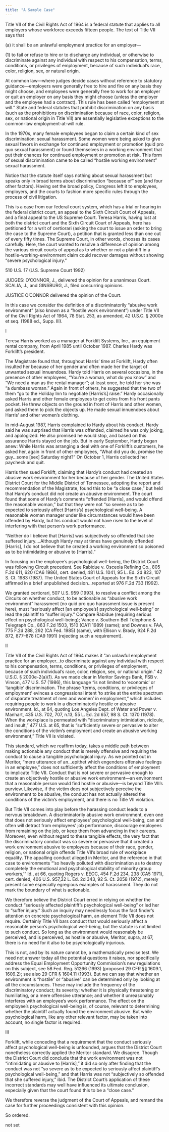 ```yaml
---
title: "A Sample Case"
---
```

<div className="content-chunk" data-subsection-id = "Preliminary-Note-to-Students-176t">
Title VII of the Civil Rights Act of 1964 is a federal statute that applies to all employers whose workforce exceeds fifteen people. The text of Title VII says that

(a) it shall be an unlawful employment practice for an employer—

(1) to fail or refuse to hire or to discharge any individual, or otherwise to discriminate against any individual with respect to his compensation, terms, conditions, or privileges of employment, because of such individual’s race, color, religion, sex, or natural origin.

At common law—where judges decide cases without reference to statutory guidance—employers were generally free to hire and fire on any basis they might choose, and employees were generally free to work for an employer or quit an employer on any basis they might choose (unless the employer and the employee had a contract). This rule has been called “employment at will.” State and federal statutes that prohibit discrimination on any basis (such as the prohibitions on discrimination because of race, color, religion, sex, or national origin in Title VII) are essentially legislative exceptions to the common-law employment-at-will rule.

In the 1970s, many female employees began to claim a certain kind of sex discrimination: sexual harassment. Some women were being asked to give sexual favors in exchange for continued employment or promotion (quid pro quo sexual harassment) or found themselves in a working environment that put their chances for continued employment or promotion at risk. This form of sexual discrimination came to be called “hostile working environment” sexual harassment.

Notice that the statute itself says nothing about sexual harassment but speaks only in broad terms about discrimination “because of” sex (and four other factors). Having set the broad policy, Congress left it to employees, employers, and the courts to fashion more specific rules through the process of civil litigation.

This is a case from our federal court system, which has a trial or hearing in the federal district court, an appeal to the Sixth Circuit Court of Appeals, and a final appeal to the US Supreme Court. Teresa Harris, having lost at both the district court and the Sixth Circuit Court of Appeals, here has petitioned for a writ of certiorari (asking the court to issue an order to bring the case to the Supreme Court), a petition that is granted less than one out of every fifty times. The Supreme Court, in other words, chooses its cases carefully. Here, the court wanted to resolve a difference of opinion among the various circuit courts of appeal as to whether or not a plaintiff in a hostile-working-environment claim could recover damages without showing “severe psychological injury.”
</div>
<div className="content-chunk" data-subsection-id = "Harris-v.-Forklift-Systems-177t">
510 U.S. 17 (U.S. Supreme Court 1992)

JUDGES: O’CONNOR, J., delivered the opinion for a unanimous Court. SCALIA, J., and GINSBURG, J., filed concurring opinions.

JUSTICE O’CONNOR delivered the opinion of the Court.

In this case we consider the definition of a discriminatorily “abusive work environment” (also known as a “hostile work environment”) under Title VII of the Civil Rights Act of 1964, 78 Stat. 253, as amended, 42 U.S.C. § 2000e et seq. (1988 ed., Supp. III).
</div>
<div className="content-chunk" data-subsection-id = "I-179t">
I

Teresa Harris worked as a manager at Forklift Systems, Inc., an equipment rental company, from April 1985 until October 1987. Charles Hardy was Forklift’s president.

The Magistrate found that, throughout Harris’ time at Forklift, Hardy often insulted her because of her gender and often made her the target of unwanted sexual innuendoes. Hardy told Harris on several occasions, in the presence of other employees, “You’re a woman, what do you know” and “We need a man as the rental manager”; at least once, he told her she was “a dumbass woman.” Again in front of others, he suggested that the two of them “go to the Holiday Inn to negotiate \[Harris’s\] raise.” Hardy occasionally asked Harris and other female employees to get coins from his front pants pocket. He threw objects on the ground in front of Harris and other women, and asked them to pick the objects up. He made sexual innuendoes about Harris’ and other women’s clothing.

In mid-August 1987, Harris complained to Hardy about his conduct. Hardy said he was surprised that Harris was offended, claimed he was only joking, and apologized. He also promised he would stop, and based on this assurance Harris stayed on the job. But in early September, Hardy began anew: While Harris was arranging a deal with one of Forklift’s customers, he asked her, again in front of other employees, “What did you do, promise the guy…some \[sex\] Saturday night?” On October 1, Harris collected her paycheck and quit.

Harris then sued Forklift, claiming that Hardy’s conduct had created an abusive work environment for her because of her gender. The United States District Court for the Middle District of Tennessee, adopting the report and recommendation of the Magistrate, found this to be “a close case,” but held that Hardy’s conduct did not create an abusive environment. The court found that some of Hardy’s comments “offended \[Harris\], and would offend the reasonable woman,” but that they were not “so severe as to be expected to seriously affect \[Harris’s\] psychological well-being. A reasonable woman manager under like circumstances would have been offended by Hardy, but his conduct would not have risen to the level of interfering with that person’s work performance.

“Neither do I believe that \[Harris\] was subjectively so offended that she suffered injury.…Although Hardy may at times have genuinely offended \[Harris\], I do not believe that he created a working environment so poisoned as to be intimidating or abusive to \[Harris\].”

In focusing on the employee’s psychological well-being, the District Court was following Circuit precedent. See Rabidue v. Osceola Refining Co., 805 F.2d 611, 620 (CA6 1986), cert. denied, 481 U.S. 1041, 95 L. Ed. 2d 823, 107 S. Ct. 1983 (1987). The United States Court of Appeals for the Sixth Circuit affirmed in a brief unpublished decision…reported at 976 F.2d 733 (1992).

We granted certiorari, 507 U.S. 959 (1993), to resolve a conflict among the Circuits on whether conduct, to be actionable as “abusive work environment” harassment (no quid pro quo harassment issue is present here), must “seriously affect \[an employee’s\] psychological well-being” or lead the plaintiff to “suffer injury.” Compare Rabidue (requiring serious effect on psychological well-being); Vance v. Southern Bell Telephone & Telegraph Co., 863 F.2d 1503, 1510 (CA11 1989) (same); and Downes v. FAA, 775 F.2d 288, 292 (CA Fed. 1985) (same), with Ellison v. Brady, 924 F.2d 872, 877–878 (CA9 1991) (rejecting such a requirement).
</div>
<div className="content-chunk" data-subsection-id = "II-178t">
II

Title VII of the Civil Rights Act of 1964 makes it “an unlawful employment practice for an employer…to discriminate against any individual with respect to his compensation, terms, conditions, or privileges of employment, because of such individual’s race, color, religion, sex, or national origin.” 42 U.S.C. § 2000e-2(a)(1). As we made clear in Meritor Savings Bank, FSB v. Vinson, 477 U.S. 57 (1986), this language “is not limited to ‘economic’ or ‘tangible’ discrimination. The phrase ‘terms, conditions, or privileges of employment’ evinces a congressional intent ‘to strike at the entire spectrum of disparate treatment of men and women’ in employment,” which includes requiring people to work in a discriminatorily hostile or abusive environment. Id., at 64, quoting Los Angeles Dept. of Water and Power v. Manhart, 435 U.S. 702, 707, n.13, 55 L. Ed. 2d 657, 98 S. Ct. 1370 (1978). When the workplace is permeated with “discriminatory intimidation, ridicule, and insult,” 477 U.S. at 65, that is “sufficiently severe or pervasive to alter the conditions of the victim’s employment and create an abusive working environment,” Title VII is violated.

This standard, which we reaffirm today, takes a middle path between making actionable any conduct that is merely offensive and requiring the conduct to cause a tangible psychological injury. As we pointed out in Meritor, “mere utterance of an…epithet which engenders offensive feelings in an employee,” does not sufficiently affect the conditions of employment to implicate Title VII. Conduct that is not severe or pervasive enough to create an objectively hostile or abusive work environment—an environment that a reasonable person would find hostile or abusive—is beyond Title VII’s purview. Likewise, if the victim does not subjectively perceive the environment to be abusive, the conduct has not actually altered the conditions of the victim’s employment, and there is no Title VII violation.

But Title VII comes into play before the harassing conduct leads to a nervous breakdown. A discriminatorily abusive work environment, even one that does not seriously affect employees’ psychological well-being, can and often will detract from employees’ job performance, discourage employees from remaining on the job, or keep them from advancing in their careers. Moreover, even without regard to these tangible effects, the very fact that the discriminatory conduct was so severe or pervasive that it created a work environment abusive to employees because of their race, gender, religion, or national origin offends Title VII’s broad rule of workplace equality. The appalling conduct alleged in Meritor, and the reference in that case to environments “‘so heavily polluted with discrimination as to destroy completely the emotional and psychological stability of minority group workers,’” Id., at 66, quoting Rogers v. EEOC, 454 F.2d 234, 238 (CA5 1971), cert. denied, 406 U.S. 957,32 L. Ed. 2d 343, 92 S. Ct. 2058 (1972), merely present some especially egregious examples of harassment. They do not mark the boundary of what is actionable.

We therefore believe the District Court erred in relying on whether the conduct “seriously affected plaintiff’s psychological well-being” or led her to “suffer injury.” Such an inquiry may needlessly focus the fact finder’s attention on concrete psychological harm, an element Title VII does not require. Certainly Title VII bars conduct that would seriously affect a reasonable person’s psychological well-being, but the statute is not limited to such conduct. So long as the environment would reasonably be perceived, and is perceived, as hostile or abusive, Meritor, supra, at 67, there is no need for it also to be psychologically injurious.

This is not, and by its nature cannot be, a mathematically precise test. We need not answer today all the potential questions it raises, nor specifically address the Equal Employment Opportunity Commission’s new regulations on this subject, see 58 Fed. Reg. 51266 (1993) (proposed 29 CFR §§ 1609.1, 1609.2); see also 29 CFR § 1604.11 (1993). But we can say that whether an environment is “hostile” or “abusive” can be determined only by looking at all the circumstances. These may include the frequency of the discriminatory conduct; its severity; whether it is physically threatening or humiliating, or a mere offensive utterance; and whether it unreasonably interferes with an employee’s work performance. The effect on the employee’s psychological well-being is, of course, relevant to determining whether the plaintiff actually found the environment abusive. But while psychological harm, like any other relevant factor, may be taken into account, no single factor is required.
</div>
<div className="content-chunk" data-subsection-id = "III-180t">
III

Forklift, while conceding that a requirement that the conduct seriously affect psychological well-being is unfounded, argues that the District Court nonetheless correctly applied the Meritor standard. We disagree. Though the District Court did conclude that the work environment was not “intimidating or abusive to \[Harris\],” it did so only after finding that the conduct was not “so severe as to be expected to seriously affect plaintiff’s psychological well-being,” and that Harris was not “subjectively so offended that she suffered injury,” ibid. The District Court’s application of these incorrect standards may well have influenced its ultimate conclusion, especially given that the court found this to be a “close case.”

We therefore reverse the judgment of the Court of Appeals, and remand the case for further proceedings consistent with this opinion.

So ordered.
</div>
<div className="content-chunk" data-subsection-id = "">
not set
</div>
